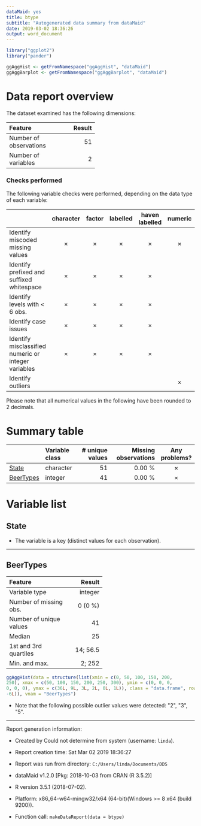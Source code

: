 ---
dataMaid: yes
title: btype
subtitle: "Autogenerated data summary from dataMaid"
date: 2019-03-02 18:36:26
output: word_document
---
```{r , echo=FALSE, include=FALSE, warning=FALSE, message=FALSE, error=FALSE}
library("ggplot2")
library("pander")
```
```{r 'visualFunctions', echo=FALSE, include=FALSE, warning=FALSE, message=FALSE, error=FALSE}
ggAggHist <- getFromNamespace("ggAggHist", "dataMaid")
ggAggBarplot <- getFromNamespace("ggAggBarplot", "dataMaid")
```
# Data report overview
The dataset examined has the following dimensions:


---------------------------------
Feature                    Result
------------------------ --------
Number of observations         51

Number of variables             2
---------------------------------




### Checks performed
The following variable checks were performed, depending on the data type of each variable:

-----------------------------------------------------------------------------------------------------------------------------------------------
&nbsp;                                                 character   factor    labelled   haven labelled   numeric   integer   logical    Date   
----------------------------------------------------- ----------- --------- ---------- ---------------- --------- --------- --------- ---------
Identify miscoded missing values                        &times;    &times;   &times;       &times;       &times;   &times;             &times; 

Identify prefixed and suffixed whitespace               &times;    &times;   &times;       &times;                                             

Identify levels with < 6 obs.                           &times;    &times;   &times;       &times;                                             

Identify case issues                                    &times;    &times;   &times;       &times;                                             

Identify misclassified numeric or integer variables     &times;    &times;   &times;       &times;                                             

Identify outliers                                                                                        &times;   &times;             &times; 
-----------------------------------------------------------------------------------------------------------------------------------------------




Please note that all numerical values in the following have been rounded to 2 decimals.


# Summary table

---------------------------------------------------------------------------------------
&nbsp;        Variable class     # unique values   Missing observations  Any problems? 
------------- ---------------- ----------------- ---------------------- ---------------
[State]       character                       51                 0.00 %     &times;    

[BeerTypes]   integer                         41                 0.00 %     &times;    
---------------------------------------------------------------------------------------




# Variable list
## State

* The variable is a key (distinct values for each observation).



---

## BeerTypes

<div class = "row">
<div class = "col-lg-8">

------------------------------------
Feature                       Result
------------------------- ----------
Variable type                integer

Number of missing obs.       0 (0 %)

Number of unique values           41

Median                            25

1st and 3rd quartiles       14; 56.5

Min. and max.                 2; 252
------------------------------------


</div>
<div class = "col-lg-4">
```{r 'Var-2-BeerTypes', echo=FALSE, fig.width=4, fig.height=3, message=FALSE, warning=FALSE}
ggAggHist(data = structure(list(xmin = c(0, 50, 100, 150, 200, 
250), xmax = c(50, 100, 150, 200, 250, 300), ymin = c(0, 0, 0, 
0, 0, 0), ymax = c(36L, 9L, 3L, 2L, 0L, 1L)), class = "data.frame", row.names = c(NA, 
-6L)), vnam = "BeerTypes")
```
</div>
</div>


- Note that the following possible outlier values were detected: \"2\", \"3\", \"5\". 



---



Report generation information:

 *  Created by Could not determine from system (username: `linda`).

 *  Report creation time: Sat Mar 02 2019 18:36:27

 *  Report was run from directory: `C:/Users/linda/Documents/DDS`

 *  dataMaid v1.2.0 [Pkg: 2018-10-03 from CRAN (R 3.5.2)]

 *  R version 3.5.1 (2018-07-02).

 *  Platform: x86_64-w64-mingw32/x64 (64-bit)(Windows >= 8 x64 (build 9200)).

 *  Function call: `makeDataReport(data = btype)`

